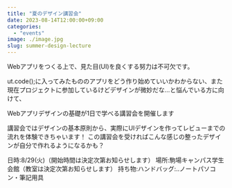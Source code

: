 ```yaml
---
title: "夏のデザイン講習会"
date: 2023-08-14T12:00:00+09:00
categories:
  - "events"
image: ./image.jpg
slug: summer-design-lecture
---
```


Webアプリをつくる上で、見た目(UI)を良くする努力は不可欠です。

ut.code();に入ってみたもののアプリをどう作り始めていいかわからない、また現在プロジェクトに参加しているけどデザインが微妙だな…と悩んでいる方に向けて、

Webアプリデザインの基礎が1日で学べる講習会を開催します

講習会ではデザインの基本原則から、実際にUIデザインを作ってレビューまでの流れを体験できちゃいます！
この講習会を受ければこんな感じの整ったデザインが自分で作れるようになるかも？


日時:8/29(火)（開始時間は決定次第お知らせします）
場所:駒場キャンパス学生会館（教室は決定次第お知らせします）
持ち物:ハンドバッグ:‥ノートパソコン・筆記用具
